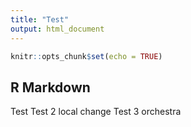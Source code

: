 ```yaml
---
title: "Test"
output: html_document
---
```


```r
knitr::opts_chunk$set(echo = TRUE)
```

## R Markdown

Test
Test 2 local change
Test 3 orchestra
